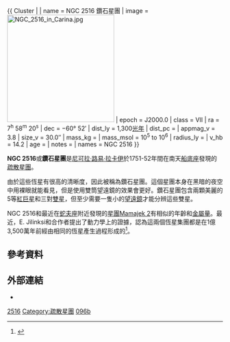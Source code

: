 {{ Cluster |
| name = NGC 2516 鑽石星團
| image = [[File:NGC_2516_in_Carina.jpg|250px]]
| epoch = J2000.0
| class = VII
| ra = 7<sup>h</sup> 58<sup>m</sup> 20<sup>s</sup>
| dec = −60° 52′ 
| dist_ly = 1,300[[光年|光年]]
| dist_pc = 
| appmag_v = 3.8
| size_v = 30.0″
| mass_kg = 
| mass_msol = 10<sup>5</sup> to 10<sup>6</sup>
| radius_ly = 
| v_hb = 14.2
| age = 
| notes = 
| names = NGC 2516 }}

'''NGC 2516'''或'''鑽石星團'''是[[尼可拉·路易·拉卡伊|尼可拉·路易·拉卡伊]]於1751-52年間在南天[[船底座|船底座]]發現的[[疏散星團|疏散星團]]。

由於這些恆星有很高的清晰度，因此被稱為鑽石星團。這個星團本身在黑暗的夜空中用裸眼就能看見，但是使用雙筒望遠鏡的效果會更好。鑽石星團包含兩顆美麗的5等[[紅巨星|紅巨星]]和三對[[雙星|雙星]]，但至少需要一隻小的[[望遠鏡|望遠鏡]]才能分辨這些雙星。

NGC 2516和最近在[[蛇夫座|蛇夫座]]附近發現的[[星團|星團]][[Mamajek_2|Mamajek 2]]有相似的年齡和[[金屬量|金屬量]]。最近，E. Jilinksi和合作者提出了動力學上的證據，認為這兩個恆星集團都是在1億3,500萬年前經由相同的恆星產生過程形成的<ref>{{cite journal|title=Dynamical Evolution and Spectral Characteristics of the Stellar Group Mamajek 2|author=Jilinski, E., Ortega, V.G., de la Reza, R., Drake, N.A., and Bazzanella, B.|year=2009|journal=Astrophysical Journal|volume=691|pages=212|url=http://adsabs.harvard.edu/abs/2009ApJ...691..212J|doi=10.1088/0004-637X/691/1/212|access-date=2011-01-28|archive-date=2019-12-07|archive-url=https://web.archive.org/web/20191207165804/https://ui.adsabs.harvard.edu/abs/2009ApJ...691..212J/abstract|dead-url=no}}</ref>。

== 參考資料 ==
{{reflist}}

== 外部連結 ==
* {{WikiSky}}
{{Sky|07|58|20|−|60|52|00|1300}}

{{科德韋爾天體}}

[[Category:船底座NGC天體|2516]]
[[Category:疏散星團|Category:疏散星團]]
[[Category:科德韋爾天體|096b]]


{{star-cluster-stub}}
